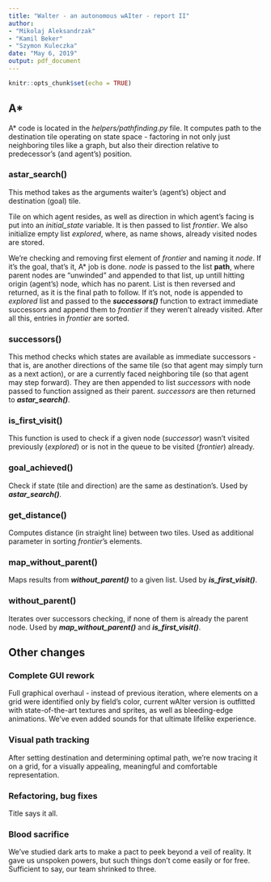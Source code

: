 ```yaml
---
title: "Walter - an autonomous wAIter - report II"
author:
- "Mikolaj Aleksandrzak"
- "Kamil Beker"
- "Szymon Kuleczka"
date: "May 6, 2019"
output: pdf_document
---
```


```r
knitr::opts_chunk$set(echo = TRUE)
```

## A\*

A\* code is located in the *helpers/pathfinding.py* file. It computes path to the destination tile operating on state space - factoring in not only just neighboring tiles like a graph, but also their direction relative to predecessor's (and agent's) position.

### astar_search()
This method takes as the arguments waiter's (agent's) object and destination (goal) tile.

Tile on which agent resides, as well as direction in which agent's facing is put into an *initial_state* variable. It is then passed to list *frontier*. We also initialize empty list *explored*, where, as name shows, already visited nodes are stored.

We're checking and removing first element of *frontier* and naming it *node*. If it's the goal, that's it, A\* job is done. *node* is passed to the list **path**, where parent nodes are "unwinded" and appended to that list, up untill hitting origin (agent's) node, which has no parent. List is then reversed and returned, as it is the final path to follow. If it's not, node is appended to *explored* list and passed to the ***successors()*** function to extract immediate successors and append them to *frontier* if they weren't already visited. After all this, entries in *frontier* are sorted.

### successors()
This method checks which states are available as immediate successors - that is, are another directions of the same tile (so that agent may simply turn as a next action), or are a currently faced neighboring tile (so that agent may step forward). They are then appended to list *successors* with node passed to function assigned as their parent. *successors* are then returned to ***astar_search()***.

### is_first_visit()
This function is used to check if a given node (*successor*) wasn't visited previously (*explored*) or is not in the queue to be visited (*frontier*) already.

### goal_achieved()
Check if state (tile and direction) are the same as destination's. Used by ***astar_search()***.

### get_distance()
Computes distance (in straight line) between two tiles. Used as additional parameter in sorting *frontier*'s elements.

### map_without_parent()
Maps results from ***without_parent()*** to a given list. Used by ***is_first_visit()***.

### without_parent()
Iterates over successors checking, if none of them is already the parent node. Used by ***map_without_parent()*** and ***is_first_visit()***.


## Other changes

### Complete GUI rework
Full graphical overhaul - instead of previous iteration, where elements on a grid were identified only by field's color, current wAIter version is outfitted with state-of-the-art textures and sprites, as well as bleeding-edge animations. We've even added sounds for that ultimate lifelike experience.

### Visual path tracking
After setting destination and determining optimal path, we're now tracing it on a grid, for a visually appealing, meaningful and comfortable representation.

### Refactoring, bug fixes
Title says it all.

### Blood sacrifice
We've studied dark arts to make a pact to peek beyond a veil of reality. It gave us unspoken powers, but such things don't come easily or for free. Sufficient to say, our team shrinked to three.